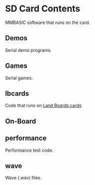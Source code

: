 = SD Card Contents =

MMBASIC software that runs on the card.

== Demos ==

Serial demo programs.

== Games ==

Serial games.

== lbcards ==

Code that runs on [http://land-boards.com/blwiki/index.php?title=Main_Page Land Boards cards]

== On-Board ==

== performance ==

Performance test code.

== wave ==

Wave (.wav) files.
